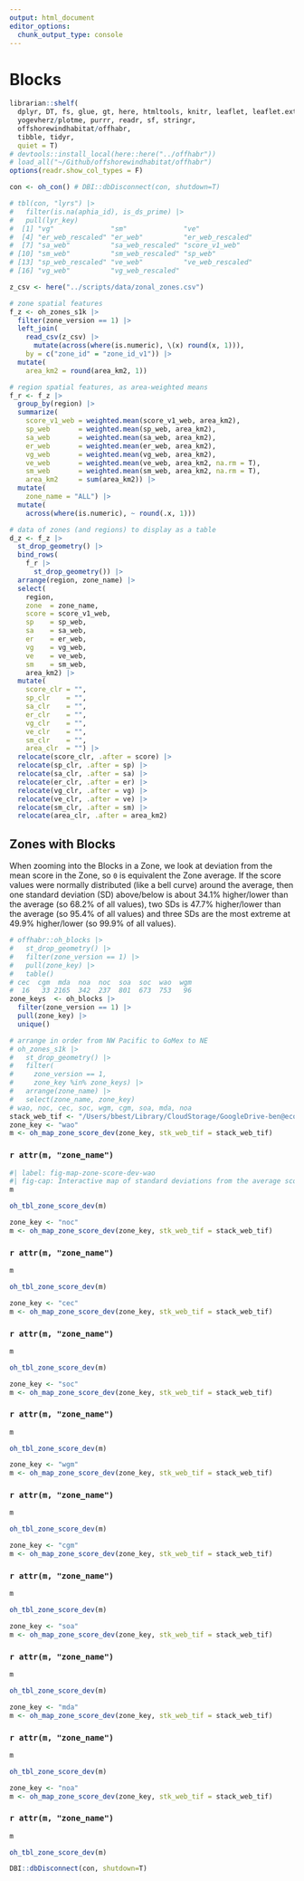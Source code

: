 ```yaml
---
output: html_document
editor_options: 
  chunk_output_type: console
---
```

# Blocks {#sec-blocks}

```r
librarian::shelf(
  dplyr, DT, fs, glue, gt, here, htmltools, knitr, leaflet, leaflet.extras,
  yogevherz/plotme, purrr, readr, sf, stringr, 
  offshorewindhabitat/offhabr,
  tibble, tidyr, 
  quiet = T)
# devtools::install_local(here::here("../offhabr"))
# load_all("~/Github/offshorewindhabitat/offhabr")
options(readr.show_col_types = F)

con <- oh_con() # DBI::dbDisconnect(con, shutdown=T)

# tbl(con, "lyrs") |>
#   filter(is.na(aphia_id), is_ds_prime) |> 
#   pull(lyr_key)
#  [1] "vg"              "sm"              "ve"             
#  [4] "er_web_rescaled" "er_web"          "er_web_rescaled"
#  [7] "sa_web"          "sa_web_rescaled" "score_v1_web"   
# [10] "sm_web"          "sm_web_rescaled" "sp_web"         
# [13] "sp_web_rescaled" "ve_web"          "ve_web_rescaled"
# [16] "vg_web"          "vg_web_rescaled"
```

```r
z_csv <- here("../scripts/data/zonal_zones.csv")

# zone spatial features
f_z <- oh_zones_s1k |> 
  filter(zone_version == 1) |> 
  left_join(
    read_csv(z_csv) |> 
      mutate(across(where(is.numeric), \(x) round(x, 1))), 
    by = c("zone_id" = "zone_id_v1")) |> 
  mutate(
    area_km2 = round(area_km2, 1))

# region spatial features, as area-weighted means
f_r <- f_z |> 
  group_by(region) |> 
  summarize(
    score_v1_web = weighted.mean(score_v1_web, area_km2),
    sp_web       = weighted.mean(sp_web, area_km2),
    sa_web       = weighted.mean(sa_web, area_km2),
    er_web       = weighted.mean(er_web, area_km2),
    vg_web       = weighted.mean(vg_web, area_km2),
    ve_web       = weighted.mean(ve_web, area_km2, na.rm = T),
    sm_web       = weighted.mean(sm_web, area_km2, na.rm = T),
    area_km2     = sum(area_km2)) |> 
  mutate(
    zone_name = "ALL") |> 
  mutate(
    across(where(is.numeric), ~ round(.x, 1)))

# data of zones (and regions) to display as a table
d_z <- f_z |> 
  st_drop_geometry() |> 
  bind_rows(
    f_r |> 
      st_drop_geometry()) |> 
  arrange(region, zone_name) |> 
  select(
    region, 
    zone  = zone_name,
    score = score_v1_web,
    sp    = sp_web,
    sa    = sa_web,
    er    = er_web,
    vg    = vg_web,
    ve    = ve_web,
    sm    = sm_web,
    area_km2) |> 
  mutate(
    score_clr = "",
    sp_clr    = "",
    sa_clr    = "",
    er_clr    = "",
    vg_clr    = "",
    ve_clr    = "",
    sm_clr    = "",
    area_clr  = "") |> 
  relocate(score_clr, .after = score) |> 
  relocate(sp_clr, .after = sp) |> 
  relocate(sa_clr, .after = sa) |> 
  relocate(er_clr, .after = er) |> 
  relocate(vg_clr, .after = vg) |> 
  relocate(ve_clr, .after = ve) |> 
  relocate(sm_clr, .after = sm) |> 
  relocate(area_clr, .after = area_km2)
```

## Zones with Blocks

When zooming into the Blocks in a Zone, we look at deviation from the mean score in the Zone, so `0` is equivalent the Zone average. If the score values were normally distributed (like a bell curve) around the average, then one standard deviation (SD) above/below is about 34.1% higher/lower than the average (so 68.2% of all values), two SDs is 47.7% higher/lower than the average (so 95.4% of all values) and three SDs are the most extreme at 49.9% higher/lower (so 99.9% of all values).

```r
# offhabr::oh_blocks |> 
#   st_drop_geometry() |> 
#   filter(zone_version == 1) |> 
#   pull(zone_key) |> 
#   table()
# cec  cgm  mda  noa  noc  soa  soc  wao  wgm 
#  16   33 2165  342  237  801  673  753   96
zone_keys  <- oh_blocks |> 
  filter(zone_version == 1) |>  
  pull(zone_key) |> 
  unique()

# arrange in order from NW Pacific to GoMex to NE
# oh_zones_s1k |>
#   st_drop_geometry() |> 
#   filter(
#     zone_version == 1,
#     zone_key %in% zone_keys) |> 
#   arrange(zone_name) |> 
#   select(zone_name, zone_key)
# wao, noc, cec, soc, wgm, cgm, soa, mda, noa
stack_web_tif <- "/Users/bbest/Library/CloudStorage/GoogleDrive-ben@ecoquants.com/.shortcut-targets-by-id/1sdT2ZZLmkgP0Zl8f1Yg0vOsVJR3Pms3Z/offhab/data/derived/stack_web.tif"
zone_key <- "wao"
m <- oh_map_zone_score_dev(zone_key, stk_web_tif = stack_web_tif)
```

::: {.panel-tabset}

### `r attr(m, "zone_name")`

```r
#| label: fig-map-zone-score-dev-wao
#| fig-cap: Interactive map of standard deviations from the average score in the zone. Fullscreen option available.
m
```

<a name='`r glue("tbl-blocks-{zone_key}")`'></a>
```r
oh_tbl_zone_score_dev(m)
```


```r
zone_key <- "noc"
m <- oh_map_zone_score_dev(zone_key, stk_web_tif = stack_web_tif)
```

### `r attr(m, "zone_name")`

```r
m
```
<a name='`r glue("tbl-blocks-{zone_key}")`'></a>
```r
oh_tbl_zone_score_dev(m)
```


```r
zone_key <- "cec"
m <- oh_map_zone_score_dev(zone_key, stk_web_tif = stack_web_tif)
```

### `r attr(m, "zone_name")`

```r
m
```
<a name='`r glue("tbl-blocks-{zone_key}")`'></a>
```r
oh_tbl_zone_score_dev(m)
```


```r
zone_key <- "soc"
m <- oh_map_zone_score_dev(zone_key, stk_web_tif = stack_web_tif)
```

### `r attr(m, "zone_name")`

```r
m
```
<a name='`r glue("tbl-blocks-{zone_key}")`'></a>
```r
oh_tbl_zone_score_dev(m)
```


```r
zone_key <- "wgm"
m <- oh_map_zone_score_dev(zone_key, stk_web_tif = stack_web_tif)
```

### `r attr(m, "zone_name")`

```r
m
```
<a name='`r glue("tbl-blocks-{zone_key}")`'></a>
```r
oh_tbl_zone_score_dev(m)
```


```r
zone_key <- "cgm"
m <- oh_map_zone_score_dev(zone_key, stk_web_tif = stack_web_tif)
```

### `r attr(m, "zone_name")`

```r
m
```
<a name='`r glue("tbl-blocks-{zone_key}")`'></a>
```r
oh_tbl_zone_score_dev(m)
```


```r
zone_key <- "soa"
m <- oh_map_zone_score_dev(zone_key, stk_web_tif = stack_web_tif)
```

### `r attr(m, "zone_name")`

```r
m
```
<a name='`r glue("tbl-blocks-{zone_key}")`'></a>
```r
oh_tbl_zone_score_dev(m)
```


```r
zone_key <- "mda"
m <- oh_map_zone_score_dev(zone_key, stk_web_tif = stack_web_tif)
```

### `r attr(m, "zone_name")`

```r
m
```
<a name='`r glue("tbl-blocks-{zone_key}")`'></a>
```r
oh_tbl_zone_score_dev(m)
```


```r
zone_key <- "noa"
m <- oh_map_zone_score_dev(zone_key, stk_web_tif = stack_web_tif)
```

### `r attr(m, "zone_name")`

```r
m
```

<a name='`r glue("tbl-blocks-{zone_key}")`'></a>
```r
oh_tbl_zone_score_dev(m)
```

:::

```r
DBI::dbDisconnect(con, shutdown=T)
```
